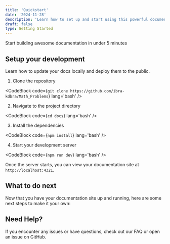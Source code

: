```yaml
---
title: 'Quickstart'
date: '2024-11-28'
description: 'Learn how to set up and start using this powerful documentation.'
draft: false
type: Getting Started
---
```



Start building awesome documentation in under 5 minutes

<Callout
  variant='warning'
  alertTitle='Prerequisites'
  alertDescription='Before you begin, make sure you have Node.js (v18.17.1 or v20.3.0) installed on your system.'
/>

## Setup your development

Learn how to update your docs locally and deploy them to the public.

1. Clone the repository

<CodeBlock
  code={`git clone https://github.com/ibra-kdbra/Math_Problems`}
  lang='bash'
/>

2.  Navigate to the project directory

<CodeBlock code={`cd docs`} lang='bash' />

3. Install the dependencies

<CodeBlock code={`npm install`} lang='bash' />

4. Start your development server

<CodeBlock code={`npm run dev`} lang='bash' />

Once the server starts, you can view your documentation site at `http://localhost:4321`.

## What to do next

Now that you have your documentation site up and running, here are some next steps to make it your own:

<CardGrid>
  <Card
    header='Create Pages'
    content='Add and organize new documentation pages with ease.'
    href='/getting-started/creating-pages'
    withIcon>
    <SquarePen className='stroke-primary' />
  </Card>
  <Card
    header='Use Components'
    content='Leverage pre-built custom components for rich documentation.'
    href='/getting-started/components'
    withIcon>
    <Rocket className='stroke-primary' />
  </Card>
  <Card
    header='Deploy Docs'
    content='Publish your documentation quickly and effortlessly.'
    href='/getting-started/deploy'
    withIcon>
    <Server className='stroke-primary' />
  </Card>
</CardGrid>

## Need Help?

If you encounter any issues or have questions, check out our <ExternalLink url="/community/faq">FAQ</ExternalLink> or <ExternalLink url="https://github.com/ibra-kdbra/Math-Problems/issues">open an issue</ExternalLink> on GitHub.

<Callout
  variant='note'
  alertTitle='Support the project'
  alertDescription="Remember to star the project on GitHub if you're enjoying it!"
/>
